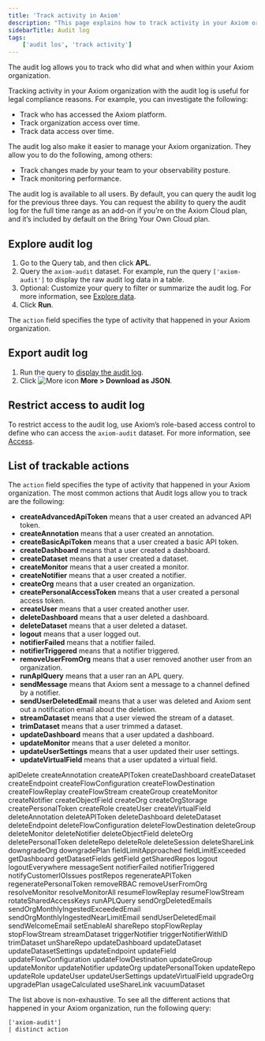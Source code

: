 ```yaml
---
title: 'Track activity in Axiom'
description: "This page explains how to track activity in your Axiom organization with the audit log."
sidebarTitle: Audit log
tags:
    ['audit los', 'track activity']
---
```


The audit log allows you to track who did what and when within your Axiom organization.

Tracking activity in your Axiom organization with the audit log is useful for legal compliance reasons. For example, you can investigate the following:

- Track who has accessed the Axiom platform.
- Track organization access over time.
- Track data access over time.

The audit log also make it easier to manage your Axiom organization. They allow you to do the following, among others:

- Track changes made by your team to your observability posture.
- Track monitoring performance.

The audit log is available to all users. By default, you can query the audit log for the previous three days. You can request the ability to query the audit log for the full time range as an add-on if you’re on the Axiom Cloud plan, and it’s included by default on the Bring Your Own Cloud plan.

## Explore audit log

1. Go to the Query tab, and then click **APL**.
2. Query the `axiom-audit` dataset. For example, run the query `['axiom-audit']` to display the raw audit log data in a table.
3. Optional: Customize your query to filter or summarize the audit log. For more information, see [Explore data](/query-data/explore).
4. Click **Run**.

The `action` field specifies the type of activity that happened in your Axiom organization.

## Export audit log

1. Run the query to [display the audit log](#explore-audit-logs).
2. Click <img src="/doc-assets/icons/ellipsis-vertical.svg" className="inline-icon" alt="More icon" /> **More > Download as JSON**.

## Restrict access to audit log

To restrict access to the audit log, use Axiom’s role-based access control to define who can access the `axiom-audit` dataset. For more information, see [Access](/reference/settings#access-overview).

## List of trackable actions

The `action` field specifies the type of activity that happened in your Axiom organization. The most common actions that Audit logs allow you to track are the following:

- **createAdvancedApiToken** means that a user created an advanced API token.
- **createAnnotation** means that a user created an annotation.
- **createBasicApiToken** means that a user created a basic API token.
- **createDashboard** means that a user created a dashboard.
- **createDataset** means that a user created a dataset.
- **createMonitor** means that a user created a monitor.
- **createNotifier** means that a user created a notifier.
- **createOrg** means that a user created an organization.
- **createPersonalAccessToken** means that a user created a personal access token.
- **createUser** means that a user created another user.
- **deleteDashboard** means that a user deleted a dashboard.
- **deleteDataset** means that a user deleted a dataset.
- **logout** means that a user logged out.
- **notifierFailed** means that a notifier failed.
- **notifierTriggered** means that a notifier triggered.
- **removeUserFromOrg** means that a user removed another user from an organization.
- **runAplQuery** means that a user ran an APL query.
- **sendMessage** means that Axiom sent a message to a channel defined by a notifier.
- **sendUserDeletedEmail** means that a user was deleted and Axiom sent out a notification email about the deletion.
- **streamDataset** means that a user viewed the stream of a dataset.
- **trimDataset** means that a user trimmed a dataset.
- **updateDashboard** means that a user updated a dashboard.
- **updateMonitor** means that a user deleted a monitor.
- **updateUserSettings** means that a user updated their user settings.
- **updateVirtualField** means that a user updated a virtual field.

aplDelete
createAnnotation
createAPIToken
createDashboard
createDataset
createEndpoint
createFlowConfiguration
createFlowDestination
createFlowReplay
createFlowStream
createGroup
createMonitor
createNotifier
createObjectField
createOrg
createOrgStorage
createPersonalToken
createRole
createUser
createVirtualField
deleteAnnotation
deleteAPIToken
deleteDashboard
deleteDataset
deleteEndpoint
deleteFlowConfiguration
deleteFlowDestination
deleteGroup
deleteMonitor
deleteNotifier
deleteObjectField
deleteOrg
deletePersonalToken
deleteRepo
deleteRole
deleteSession
deleteShareLink
downgradeOrg
downgradePlan
fieldLimitApproached
fieldLimitExceeded
getDashboard
getDatasetFields
getField
getSharedRepos
logout
logoutEverywhere
messageSent
notifierFailed
notifierTriggered
notifyCustomerIOIssues
postRepos
regenerateAPIToken
regeneratePersonalToken
removeRBAC
removeUserFromOrg
resolveMonitor
resolveMonitorAll
resumeFlowReplay
resumeFlowStream
rotateSharedAccessKeys
runAPLQuery
sendOrgDeletedEmails
sendOrgMonthlyIngestedExceededEmail
sendOrgMonthlyIngestedNearLimitEmail
sendUserDeletedEmail
sendWelcomeEmail
setEnableAI
shareRepo
stopFlowReplay
stopFlowStream
streamDataset
triggerNotifier
triggerNotifierWithID
trimDataset
unShareRepo
updateDashboard
updateDataset
updateDatasetSettings
updateEndpoint
updateField
updateFlowConfiguration
updateFlowDestination
updateGroup
updateMonitor
updateNotifier
updateOrg
updatePersonalToken
updateRepo
updateRole
updateUser
updateUserSettings
updateVirtualField
upgradeOrg
upgradePlan
usageCalculated
useShareLink
vacuumDataset

<Note>
The list above is non-exhaustive. To see all the different actions that happened in your Axiom organization, run the following query:

```kusto
['axiom-audit']
| distinct action
```
</Note>